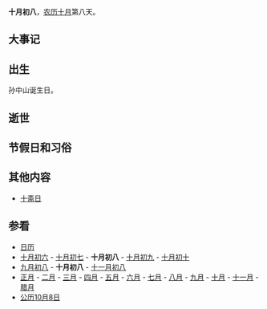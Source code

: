 {{Unreferenced|time=2022-03-02T07:57:42+00:00}}
{{Lunar10Calendar}}
'''十月初八'''，[[农历|农历]][[十月_(农历)|十月]]第八天。

==大事记==

==出生==
孙中山诞生日。

==逝世==

==节假日和习俗==

==其他内容==
*[[十斋日|十斋日]]

==参看==
*[[历史上的今天|日历]]
*[[十月初六|十月初六]] - [[十月初七|十月初七]] - '''十月初八''' - [[十月初九|十月初九]] - [[十月初十|十月初十]]
*[[九月初八|九月初八]] - '''十月初八''' - [[十一月初八|十一月初八]]
*[[正月|正月]] - [[二月_(农历)|二月]] - [[三月_(农历)|三月]] - [[四月_(农历)|四月]] - [[五月_(农历)|五月]] - [[六月_(农历)|六月]] - [[七月_(农历)|七月]] - [[八月_(农历)|八月]] - [[九月_(农历)|九月]] - [[十月_(农历)|十月]] - [[十一月_(农历)|十一月]] - [[腊月|腊月]]
*[[公历|公历]][[10月8日|10月8日]]